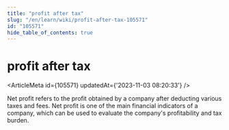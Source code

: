 ```yaml
---
title: "profit after tax"
slug: "/en/learn/wiki/profit-after-tax-105571"
id: "105571"
hide_table_of_contents: true
---
```



# profit after tax

<ArticleMeta id={105571} updatedAt={'2023-11-03 08:20:33'} />
<div className='border-solid border-b border-t-0 my-4 border-[var(--ifm-color-gray-300)]' />

Net profit refers to the profit obtained by a company after deducting various taxes and fees. Net profit is one of the main financial indicators of a company, which can be used to evaluate the company's profitability and tax burden.
